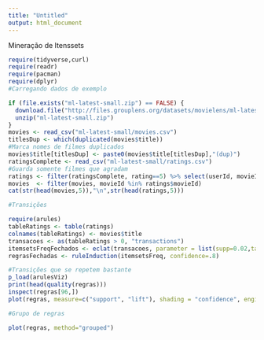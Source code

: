 ```yaml
---
title: "Untitled"
output: html_document
---
```


Mineração de Itenssets
```r

require(tidyverse,curl)
require(readr)
require(pacman)
require(dplyr)
#Carregando dados de exemplo

if (file.exists("ml-latest-small.zip") == FALSE) {
  download.file("http://files.grouplens.org/datasets/movielens/ml-latest-small.zip","ml-latest-small.zip")
  unzip("ml-latest-small.zip")
}
movies <- read_csv("ml-latest-small/movies.csv")
titlesDup <- which(duplicated(movies$title))
#Marca nomes de filmes duplicados
movies$title[titlesDup] <- paste0(movies$title[titlesDup],"(dup)")
ratingsComplete <- read_csv("ml-latest-small/ratings.csv")
#Guarda somente filmes que agradam
ratings <- filter(ratingsComplete, rating==5) %>% select(userId, movieId)
movies  <- filter(movies, movieId %in% ratings$movieId)
cat(str(head(movies,5)),"\n",str(head(ratings,5)))

#Transições

require(arules)
tableRatings <- table(ratings)
colnames(tableRatings) <- movies$title
transacoes <- as(tableRatings > 0, "transactions")
itemsetsFreqFechados <- eclat(transacoes, parameter = list(supp=0.02,target="closed"))
regrasFechadas <- ruleInduction(itemsetsFreq, confidence=.8)

#Transições que se repetem bastante
p_load(arulesViz)
print(head(quality(regras)))
inspect(regras[96,])
plot(regras, measure=c("support", "lift"), shading = "confidence", engine='interactive')

#Grupo de regras

plot(regras, method="grouped")
```

